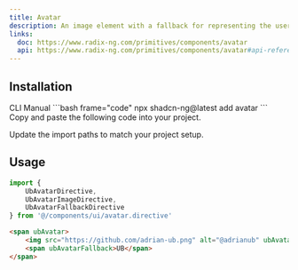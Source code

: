```yaml
---
title: Avatar
description: An image element with a fallback for representing the user.
links:
  doc: https://www.radix-ng.com/primitives/components/avatar
  api: https://www.radix-ng.com/primitives/components/avatar#api-reference
---
```


<ComponentPreview name="avatar-demo" />

## Installation

<Tabs>
<TabsList>
<TabsTrigger value="cli">CLI</TabsTrigger>
<TabsTrigger value="manual">Manual</TabsTrigger>
</TabsList>

<TabsContent value="cli">
```bash frame="code"
npx shadcn-ng@latest add avatar
```
</TabsContent>

<TabsContent value="manual">
<Steps>
<Step>Copy and paste the following code into your project.</Step>

<ComponentSource name="avatar" />

<Step>Update the import paths to match your project setup.</Step>
</Steps>

</TabsContent>
</Tabs>

## Usage

```ts
import {
    UbAvatarDirective,
    UbAvatarImageDirective,
    UbAvatarFallbackDirective
} from '@/components/ui/avatar.directive'
```

```html
<span ubAvatar>
    <img src="https://github.com/adrian-ub.png" alt="@adrianub" ubAvatarImage />
    <span ubAvatarFallback>UB</span>
</span>
```
